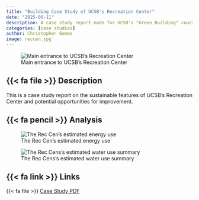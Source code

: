 ```yaml
---
title: "Building Case Study of UCSB's Recreation Center"
date: "2025-06-11"
description: A case study report made for UCSB's "Green Building" course 
categories: [case studies]
author: Christopher Gomez
image: reccen.jpg
---
```


![Main entrance to UCSB's Recreation Center](reccen.jpg)

## {{< fa file >}} Description

This is a case study report on the sustainable features of UCSB's Recreation Center and potential opportunities for improvement.

## {{< fa pencil >}} Analysis

![The Rec Cen's estimated energy use](energy-use.jpeg)

![The Rec Cens's estimated water use summary](water-use.png)

## {{< fa link >}} Links

{{< fa file >}} [Case Study PDF](REC_Case_Study_copy.pdf)
